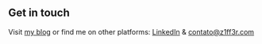 ## Get in touch

Visit [my blog](https://blog.z1ff3r.com) or find me on other platforms: [LinkedIn](https://www.linkedin.com/in/hevertydourado/) & <contato@z1ff3r.com>
